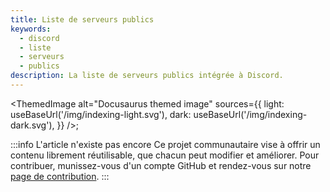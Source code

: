 ---
title: Liste de serveurs publics
keywords:
  - discord
  - liste
  - serveurs
  - publics
description: La liste de serveurs publics intégrée à Discord.
---

<ThemedImage
  alt="Docusaurus themed image"
  sources={{
    light: useBaseUrl('/img/indexing-light.svg'),
    dark: useBaseUrl('/img/indexing-dark.svg'),
  }}
/>;

:::info L'article n'existe pas encore
Ce projet communautaire vise à offrir un contenu librement réutilisable, que chacun peut modifier et améliorer.
Pour contribuer, munissez-vous d'un compte GitHub et rendez-vous sur notre [page de contribution](/wiki/contribuer).
:::
